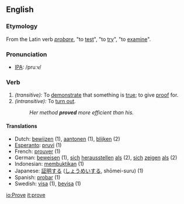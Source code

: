 ==English==

=== Etymology ===
From the Latin verb ''[[probare]]'', "to [[test]]", "to [[try]]", "to [[examine]]".

=== Pronunciation ===
*[[w:IPA|IPA]]: /pruːv/

=== Verb ===
{{en-infl-irreg|prove|proves|proving|proved|proven}}
# ''(transitive):'' To [[demonstrate]] that something is [[true]]; to give [[proof]] for.
# ''(intransitive):'' To [[turn out]].
#:''Her method '''proved''' more efficient than his.''

==== Translations ====
*Dutch: [[bewijzen]] (1), [[aantonen]] (1), [[blijken]] (2)
*[[Esperanto]]: [[pruvi]] (1)
*French: [[prouver]] (1)
*German: [[beweisen]] (1), [[sich]] [[herausstellen]] [[als]] (2), [[sich]] [[zeigen]] [[als]] (2)
*Indonesian: [[bukti|membuktikan]] (1)
*Japanese: [[証明]]する ([[しょうめい]]する, shōmei-suru)  (1)
*Spanish: [[probar]]  (1)
*Swedish: [[visa]] (1), [[bevisa]] (1)

[[io:Prove]]
[[it:prove]]